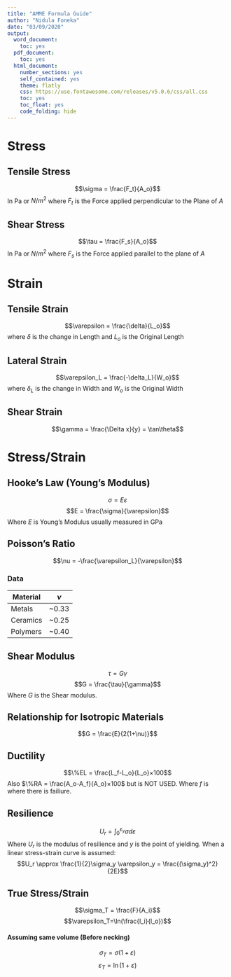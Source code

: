 ---
title: "AMME Formula Guide"
author: "Nidula Foneka"
date: "03/09/2020"
output:
  word_document:
    toc: yes
  pdf_document:
    toc: yes
  html_document:
    number_sections: yes
    self_contained: yes
    theme: flatly
    css: https://use.fontawesome.com/releases/v5.0.6/css/all.css
    toc: yes
    toc_float: yes
    code_folding: hide
---
# Stress
## Tensile Stress
$$\sigma = \frac{F_t}{A_o}$$ 
In Pa or $N/m^2$ where $F_t$ is the Force applied perpendicular to the Plane of $A$

## Shear Stress
$$\tau = \frac{F_s}{A_o}$$ 
In Pa or $N/m^2$ where $F_s$ is the Force applied parallel to the plane of $A$

# Strain
## Tensile Strain

$$\varepsilon = \frac{\delta}{L_o}$$
where $\delta$ is the change in Length and $L_o$ is the Original Length

## Lateral Strain
$$\varepsilon_L = \frac{-\delta_L}{W_o}$$
where $\delta_L$ is the change in Width and $W_o$ is the Original Width

## Shear Strain
$$\gamma = \frac{\Delta x}{y} = \tan\theta$$

# Stress/Strain
## Hooke's Law (Young's Modulus)
$$\sigma = E\varepsilon$$
$$E = \frac{\sigma}{\varepsilon}$$
Where $E$ is Young's Modulus usually measured in GPa

## Poisson's Ratio
$$\nu = -\frac{\varepsilon_L}{\varepsilon}$$

### Data

| Material | $\nu$ |
|----------|-------|
| Metals   | ~0.33 |
| Ceramics | ~0.25 |
| Polymers | ~0.40 |


## Shear Modulus
$$\tau = G\gamma$$
$$G = \frac{\tau}{\gamma}$$
Where $G$ is the Shear modulus.

## Relationship for Isotropic Materials
$$G = \frac{E}{2(1+\nu)}$$


## Ductility

$$\%EL = \frac{L_f-L_o}{L_o}×100$$
Also $\%RA = \frac{A_o-A_f}{A_o}×100$ but is NOT USED.
Where $f$ is where there is failiure.

## Resilience
$$U_r = \int_{0}^{\varepsilon_y}\sigma d \varepsilon$$
Where $U_r$ is the modulus of resilience and $y$ is the point of yielding.
When a linear stress-strain curve is assumed:
$$U_r \approx \frac{1}{2}\sigma_y \varepsilon_y = \frac{(\sigma_y)^2}{2E}$$

## True Stress/Strain
$$\sigma_T = \frac{F}{A_i}$$
$$\varepsilon_T=\ln(\frac{l_i}{l_o})$$

#### Assuming same volume (Before necking)
$$\sigma_T = \sigma(1+\varepsilon)$$
$$\varepsilon_T = \ln(1+\varepsilon)$$